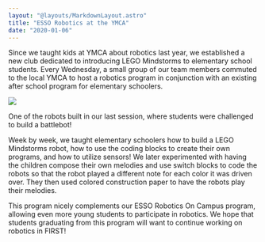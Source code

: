 ```yaml
---
layout: "@layouts/MarkdownLayout.astro"
title: "ESSO Robotics at the YMCA"
date: "2020-01-06"
---
```


Since we taught kids at YMCA about robotics last year, we established a new club dedicated to introducing LEGO Mindstorms to elementary school students. Every Wednesday, a small group of our team members commuted to the local YMCA to host a robotics program in conjunction with an existing after school program for elementary schoolers.

![](/images/20190213_171002_HDR.jpg)

One of the robots built in our last session, where students were challenged to build a battlebot!

Week by week, we taught elementary schoolers how to build a LEGO Mindstorms robot, how to use the coding blocks to create their own programs, and how to utilize sensors! We later experimented with having the children compose their own melodies and use switch blocks to code the robots so that the robot played a different note for each color it was driven over. They then used colored construction paper to have the robots play their melodies.

This program nicely complements our ESSO Robotics On Campus program, allowing even more young students to participate in robotics. We hope that students graduating from this program will want to continue working on robotics in FIRST!

